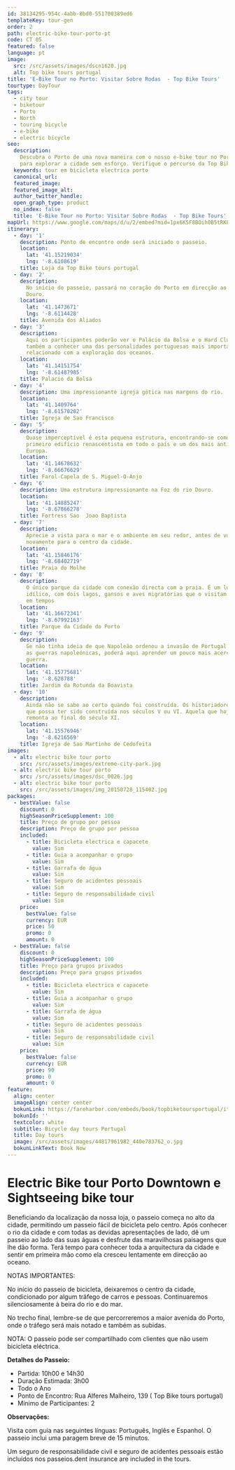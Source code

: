 ```yaml
---
id: 38134295-954c-4abb-8bd0-551700389ed6
templateKey: tour-gen
order: 2
path: electric-bike-tour-porto-pt
code: CT 05
featured: false
language: pt
image:
  src: /src/assets/images/dscn1620.jpg
  alt: Top bike tours portugal
title: 'E-Bike Tour no Porto: Visitar Sobre Rodas  - Top Bike Tours'
tourtype: DayTour
tags:
  - city tour
  - biketour
  - Porto
  - North
  - touring bicycle
  - e-bike
  - electric bicycle
seo:
  description:
    Descubra o Porto de uma nova maneira com o nosso e-bike tour no Porto, ideal
    para explorar a cidade sem esforço. Verifique o percurso da Top Bike Tours.
  keywords: tour em bicicleta electrica porto
  canonical_url:
  featured_image:
  featured_image_alt:
  author_twitter_handle:
  open_graph_type: product
  no_index: false
  title: 'E-Bike Tour no Porto: Visitar Sobre Rodas  - Top Bike Tours'
mapUrl: https://www.google.com/maps/d/u/2/embed?mid=1px6K5F8BOih0B5tRKPQdRuea9hY
itinerary:
  - day: '1'
    description: Ponto de encontro onde será iniciado o passeio.
    location:
      lat: '41.15219034'
      lng: '-8.6108619'
    title: Loja da Top Bike tours portugal
  - day: '2'
    description:
      No início do passeio, passará no coração do Porto em direcção ao rio
      Douro.
    location:
      lat: '41.1473671'
      lng: '-8.6114428'
    title: Avenida dos Aliados
  - day: '3'
    description:
      Aqui os participantes poderão ver o Palácio da Bolsa e o Hard Club. Ficará
      também a conhecer uma das personalidades portuguesas mais importantes,
      relacionado com a exploração dos oceanos.
    location:
      lat: '41.14151754'
      lng: '-8.61487985'
    title: Palacio da Bolsa
  - day: '4'
    description: Uma impressionante igreja gótica nas margens do rio.
    location:
      lat: '41.1409764'
      lng: '-8.61570202'
    title: Igreja de Sao Francisco
  - day: '5'
    description:
      Quase imperceptível é esta pequena estrutura, encontrando-se como o
      primeiro edifício renascentista em todo o país e um dos mais antigos da
      Europa.
    location:
      lat: '41.14678632'
      lng: '-8.66676629'
    title: Farol-Capela de S. Miguel-O-Anjo
  - day: '6'
    description: Uma estrutura impressionante na Foz do rio Douro.
    location:
      lat: '41.14885247'
      lng: '-8.67866278'
    title: Fortress Sao  Joao Baptista
  - day: '7'
    description:
      Aprecie a vista para o mar e o ambiente em seu redor, antes de voltar
      novamente para o centro da cidade.
    location:
      lat: '41.15846176'
      lng: '-8.68402719'
    title: Praia do Molhe
  - day: '8'
    description:
      O único parque da cidade com conexão directa com a praia. É um lugar
      idílico, com dois lagos, gansos e aves migratórias que o visitam de tempos
      em tempos
    location:
      lat: '41.16672341'
      lng: '-8.67992163'
    title: Parque da Cidade do Porto
  - day: '9'
    description:
      Se não tinha ideia de que Napoleão ordenou a invasão de Portugal durante
      as guerras napoleónicas, poderá aqui aprender um pouco mais acerca desta
      guerra.
    location:
      lat: '41.15775681'
      lng: '-8.628788'
    title: Jardim da Rotunda da Boavista
  - day: '10'
    description:
      Ainda não se sabe ao certo quando foi construída. Os historiadores sugerem
      que possa ter sido construída nos séculos V ou VI. Aquela que hoje se vê,
      remonta ao final do século XI.
    location:
      lat: '41.15576946'
      lng: '-8.6216569'
    title: Igreja de Sao Martinho de Cedofeita
images:
  - alt: electric bike tour porto
    src: /src/assets/images/extreme-city-park.jpg
  - alt: electric bike tour porto
    src: /src/assets/images/dsc_0026.jpg
  - alt: electric bike tour porto
    src: /src/assets/images/img_20150728_115402.jpg
packages:
  - bestValue: false
    discount: 0
    highSeasonPriceSupplement: 100
    title: Preço de grupo por pessoa
    description: Preço de grupo por pessoa
    included:
      - title: Bicicleta electrica e capacete
        value: Sim
      - title: Guia a acompanhar o grupo
        value: Sim
      - title: Garrafa de água
        value: Sim
      - title: Seguro de acidentes pessoais
        value: Sim
      - title: Seguro de responsabilidade civil
        value: Sim
    price:
      bestValue: false
      currency: EUR
      price: 50
      promo: 0
      amount: 0
  - bestValue: false
    discount: 0
    highSeasonPriceSupplement: 100
    title: Preço para grupos privados
    description: Preço para grupos privados
    included:
      - title: Bicicleta electrica e capacete
        value: Sim
      - title: Guia a acompanhar o grupo
        value: Sim
      - title: Garrafa de água
        value: Sim
      - title: Seguro de acidentes pessoais
        value: Sim
      - title: Seguro de responsabilidade civil
        value: Sim
    price:
      bestValue: false
      currency: EUR
      price: 90
      promo: 0
      amount: 0
feature:
  align: center
  imageAlign: center center
  bokunLink: https://fareharbor.com/embeds/book/topbiketoursportugal/items/268411/calendar/2020/11/?flow=479507&full-items=yes
  bokunId: ''
  textcolor: white
  subtitle: Bicycle day tours Portugal
  title: Day tours
  image: /src/assets/images/44817961982_440e783762_o.jpg
  bokunLinkText: Book Now
---
```


# Electric Bike tour Porto Downtown e Sightseeing bike tour

Beneficiando da localização da nossa loja, o passeio começa no alto da cidade,
permitindo um passeio fácil de bicicleta pelo centro. Após conhecer o rio da
cidade e com todas as devidas apresentações de lado, dê um passeio ao lado das
suas águas e desfrute das maravilhosas paisagens que lhe dão forma. Terá tempo
para conhecer toda a arquitectura da cidade e sentir em primeira mão como ela
cresceu lentamente em direcção ao oceano.

NOTAS IMPORTANTES:

No início do passeio de bicicleta, deixaremos o centro da cidade, condicionado
por algum tráfego de carros e pessoas. Continuaremos silenciosamente à beira do
rio e do mar.

No trecho final, lembre-se de que percorreremos a maior avenida do Porto, onde o
tráfego será mais notado e também as subidas.

NOTA: O passeio pode ser compartilhado com clientes que não usem bicicleta
eléctrica.

**Detalhes do Passeio:**

- Partida: 10h00 e 14h30
- Duração Estimada: 3h00
- Todo o Ano
- Ponto de Encontro: Rua Alferes Malheiro, 139 ( Top Bike tours portugal)
- Mínimo de Participantes: 2

**Observações:**

Visita com guia nas seguintes línguas: Português, Inglês e Espanhol. O passeio
inclui uma paragem breve de 15 minutos.

Um seguro de responsabilidade civil e seguro de acidentes pessoais estão
incluídos nos passeios.dent insurance are included in the tours.
